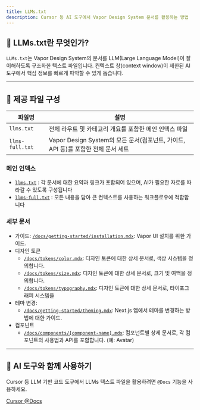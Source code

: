 ```yaml
---
title: LLMs.txt
description: Cursor 등 AI 도구에서 Vapor Design System 문서를 활용하는 방법
---
```


## 🚀 LLMs.txt란 무엇인가?

`LLMs.txt`는 Vapor Design System의 문서를 LLM(Large Language Model)이 잘 이해하도록 구조화한 텍스트 파일입니다. 컨텍스트 창(context window)이 제한된 AI 도구에서 핵심 정보를 빠르게 파악할 수 있게 돕습니다.

---

## 📁 제공 파일 구성

| 파일명          | 설명                                                                              |
| --------------- | --------------------------------------------------------------------------------- |
| `llms.txt`      | 전체 라우트 및 카테고리 개요를 포함한 메인 인덱스 파일                            |
| `llms-full.txt` | Vapor Design System의 모든 문서(컴포넌트, 가이드, API 등)를 포함한 전체 문서 세트 |

### 메인 인덱스

- [`llms.txt`](/llms.txt) : 각 문서에 대한 요약과 링크가 포함되어 있으며, AI가 필요한 자료를 따라갈 수 있도록 구성됩니다
- [`llms-full.txt`](/llms-full.txt) : 모든 내용을 담아 큰 컨텍스트를 사용하는 워크플로우에 적합합니다

### 세부 문서

- 가이드: [`/docs/getting-started/installation.mdx`](/docs/getting-started/installation.mdx): Vapor UI 설치를 위한 가이드.
- 디자인 토큰
    - [`/docs/tokens/color.mdx`](/docs/tokens/color.mdx): 디자인 토큰에 대한 상세 문서로, 색상 시스템을 정의합니다.
    - [`/docs/tokens/size.mdx`](/docs/tokens/size.mdx): 디자인 토큰에 대한 상세 문서로, 크기 및 여백을 정의합니다.
    - [`/docs/tokens/typography.mdx`](/docs/tokens/typography.mdx): 디자인 토큰에 대한 상세 문서로, 타이포그래피 시스템을
- 테마 변경:
    - [`/docs/getting-started/theming.mdx`](/docs/getting-started/theming.mdx): Next.js 앱에서 테마를 변경하는 방법에 대한 가이드.
- 컴포넌트
    - [`/docs/components/[component-name].mdx`](/docs/components/avatar.mdx): 컴포넌트별 상세 문서로, 각 컴포넌트의 사용법과 API를 포함합니다. (예: Avatar)

---

## 🤖 AI 도구와 함께 사용하기

Cursor 등 LLM 기반 코드 도구에서 LLMs 텍스트 파일을 활용하려면 `@Docs` 기능을 사용하세요.

[Cursor @Docs](https://docs.cursor.com/context/@-symbols/@-docs)
